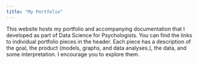 ```yaml
---
title: "My Portfolio"
---
```

This website hosts my portfolio and accompanying documentation that I developed as part of Data Science for Psychologists. You can find the links to individual portfolio pieces in the header. Each piece has a description of the goal, the product (models, graphs, and data analyses.), the data, and some interpretation. I encourage you to explore them.

